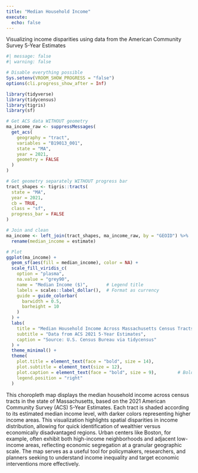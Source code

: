 ```yaml
---
title: "Median Household Income"
execute: 
  echo: false
---
```


Visualizing income disparities using data from the American Community Survey 5-Year Estimates

```r
#| message: false
#| warning: false

# Disable everything possible
Sys.setenv(VROOM_SHOW_PROGRESS = "false")
options(cli.progress_show_after = Inf)

library(tidyverse)
library(tidycensus)
library(tigris)
library(sf)

# Get ACS data WITHOUT geometry
ma_income_raw <- suppressMessages(
  get_acs(
    geography = "tract",
    variables = "B19013_001",
    state = "MA",
    year = 2021,
    geometry = FALSE
  )
)

# Get geometry separately WITHOUT progress bar
tract_shapes <- tigris::tracts(
  state = "MA",
  year = 2021,
  cb = TRUE,
  class = "sf",
  progress_bar = FALSE
)

# Join and clean
ma_income <- left_join(tract_shapes, ma_income_raw, by = "GEOID") %>%
  rename(median_income = estimate)

# Plot
ggplot(ma_income) +
  geom_sf(aes(fill = median_income), color = NA) +
  scale_fill_viridis_c(
    option = "plasma",
    na.value = "grey90",
    name = "Median Income ($)",       # Legend title
    labels = scales::label_dollar(),  # Format as currency
    guide = guide_colorbar(
      barwidth = 0.5,
      barheight = 10
    )
  ) +
  labs(
    title = "Median Household Income Across Massachusetts Census Tracts (2021)",
    subtitle = "Data from ACS 2021 5-Year Estimates",
    caption = "Source: U.S. Census Bureau via tidycensus"
  ) +
  theme_minimal() +
  theme(
    plot.title = element_text(face = "bold", size = 14),
    plot.subtitle = element_text(size = 12),
    plot.caption = element_text(face = "bold", size = 9),        # Bold source
    legend.position = "right"
  )
```
This choropleth map displays the median household income across census tracts in the state of Massachusetts, based on the 2021 American Community Survey (ACS) 5-Year Estimates. Each tract is shaded according to its estimated median income level, with darker colors representing higher income areas. This visualization highlights spatial disparities in income distribution, allowing for quick identification of wealthier versus economically disadvantaged regions. Urban centers like Boston, for example, often exhibit both high-income neighborhoods and adjacent low-income areas, reflecting economic segregation at a granular geographic scale. The map serves as a useful tool for policymakers, researchers, and planners seeking to understand income inequality and target economic interventions more effectively.